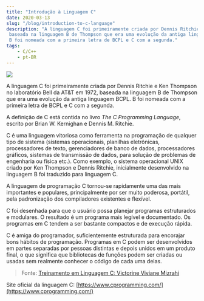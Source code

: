 ```yaml
---
title: "Introdução à Linguagem C"
date: 2020-03-13
slug: "/blog/introduction-to-c-language"
description: "A linguagem C foi primeiramente criada por Dennis Ritchie e Ken Thompson no laboratório Bell da AT&T em 1972,
 baseada na linguagem B de Thompson que era uma evolução da antiga linguagem BCPL.
 B foi nomeada com a primeira letra de BCPL e C com a segunda."
tags: 
    - C/C++
    - pt-BR
---
```


![](https://storage.cloud.google.com/enduring-tea-269022.appspot.com/blog/timeline_sw.languages_1972.c.jpg)

A linguagem C foi primeiramente criada por Dennis Ritchie e Ken Thompson no laboratório Bell da AT&T em 1972, baseada na linguagem B de Thompson que era uma evolução da antiga linguagem BCPL. B foi nomeada com a primeira letra de BCPL e C com a segunda.

A definição de C está contida no livro  *The C Programming Language*, escrito por Brian W. Kernighan e Dennis M. Ritchie.

C é uma linguagem vitoriosa como ferramenta na programação de qualquer tipo de sistema (sistemas operacionais, planilhas eletrônicas, processadores de texto, gerenciadores de banco de dados, processadores gráficos, sistemas de transmissão de dados, para solução de problemas de engenharia ou física etc.). Como exemplo, o sistema operacional UNIX criado por Ken Thompson e Dennis Ritchie, inicialmente desenvolvido na linguagem B foi traduzido para linguagem C.

A linguagem de programação C tornou-se rapidamente uma das mais importantes e populares, principalmente por ser muito poderosa, portátil, pela padronização dos compiladores existentes e flexível.

C foi desenhada para que o usuário possa planejar programas estruturados e modulares. O resultado é um programa mais legível e documentado. Os programas em C tendem a ser bastante compactos e de execução rápida.

C é amiga do programador, suficientemente estruturada para encorajar bons hábitos de programação. Programas em C podem ser desenvolvidos em partes separadas por pessoas distintas e depois unidos em um produto final, o que significa que bibliotecas de funções podem ser criadas ou usadas sem realmente conhecer o código de cada uma delas.

>Fonte: [Treinamento em Linguagem C: Victorine Viviane Mizrahi](https://www.amazon.com.br/Treinamento-linguagem-Victorine-Viviane-Mizrahi/dp/8576051915/ref=sr_1_1?qid=1584304095&refinements=p_27%3AVictorine+Viviane+Mizrahi&s=books&sr=1-1)

Site oficial da linguagem C: [https://www.cprogramming.com/](https://www.cprogramming.com/)
